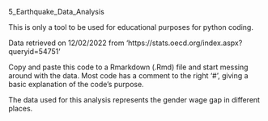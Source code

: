 5_Earthquake_Data_Analysis

This is only a tool to be used for educational purposes for python coding.

Data retrieved on 12/02/2022 from 'https://stats.oecd.org/index.aspx?queryid=54751'

Copy and paste this code to a Rmarkdown (.Rmd) file and start messing around with the data.
Most code has a comment to the right '#', giving a basic explanation of the code's purpose.

The data used for this analysis represents the gender wage gap in different places.

